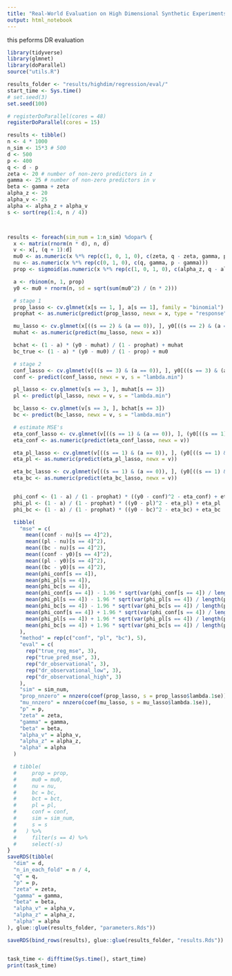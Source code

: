 ```yaml
---
title: "Real-World Evaluation on High Dimensional Synthetic Experiments"
output: html_notebook
---
```


this peforms DR evaluation

```r
library(tidyverse)
library(glmnet)
library(doParallel)
source("utils.R")

results_folder <- "results/highdim/regression/eval/"
start_time <- Sys.time()
# set.seed(3)
set.seed(100)

# registerDoParallel(cores = 48)
registerDoParallel(cores = 15)

results <- tibble()
n <- 4 * 1000
n_sim <- 15*3 # 500
d <- 500
p <- 400
q <- d - p
zeta <- 20 # number of non-zero predictors in z
gamma <- 25 # number of non-zero predictors in v
beta <- gamma + zeta
alpha_z <- 20
alpha_v <- 25
alpha <- alpha_z + alpha_v
s <- sort(rep(1:4, n / 4))



results <- foreach(sim_num = 1:n_sim) %dopar% {
  x <- matrix(rnorm(n * d), n, d)
  v <- x[, (q + 1):d]
  mu0 <- as.numeric(x %*% rep(c(1, 0, 1, 0), c(zeta, q - zeta, gamma, p - gamma)))
  nu <- as.numeric(x %*% rep(c(0, 1, 0), c(q, gamma, p - gamma)))
  prop <- sigmoid(as.numeric(x %*% rep(c(1, 0, 1, 0), c(alpha_z, q - alpha_z, alpha_v, p - alpha_v))) / sqrt(alpha))

  a <- rbinom(n, 1, prop)
  y0 <- mu0 + rnorm(n, sd = sqrt(sum(mu0^2) / (n * 2)))

  # stage 1
  prop_lasso <- cv.glmnet(x[s == 1, ], a[s == 1], family = "binomial")
  prophat <- as.numeric(predict(prop_lasso, newx = x, type = "response"))

  mu_lasso <- cv.glmnet(x[((s == 2) & (a == 0)), ], y0[((s == 2) & (a == 0))])
  muhat <- as.numeric(predict(mu_lasso, newx = x))

  bchat <- (1 - a) * (y0 - muhat) / (1 - prophat) + muhat
  bc_true <- (1 - a) * (y0 - mu0) / (1 - prop) + mu0

  # stage 2
  conf_lasso <- cv.glmnet(v[((s == 3) & (a == 0)), ], y0[((s == 3) & (a == 0))])
  conf <- predict(conf_lasso, newx = v, s = "lambda.min")

  pl_lasso <- cv.glmnet(v[s == 3, ], muhat[s == 3])
  pl <- predict(pl_lasso, newx = v, s = "lambda.min")

  bc_lasso <- cv.glmnet(v[s == 3, ], bchat[s == 3])
  bc <- predict(bc_lasso, newx = v, s = "lambda.min")

  # estimate MSE's
  eta_conf_lasso <- cv.glmnet(v[((s == 1) & (a == 0)), ], (y0[((s == 1) & (a == 0))] - conf[((s == 1) & (a == 0))])^2)
  eta_conf <- as.numeric(predict(eta_conf_lasso, newx = v))

  eta_pl_lasso <- cv.glmnet(v[((s == 1) & (a == 0)), ], (y0[((s == 1) & (a == 0))] - pl[((s == 1) & (a == 0))])^2)
  eta_pl <- as.numeric(predict(eta_pl_lasso, newx = v))

  eta_bc_lasso <- cv.glmnet(v[((s == 1) & (a == 0)), ], (y0[((s == 1) & (a == 0))] - bc[((s == 1) & (a == 0))])^2)
  eta_bc <- as.numeric(predict(eta_bc_lasso, newx = v))


  phi_conf <- (1 - a) / (1 - prophat) * ((y0 - conf)^2 - eta_conf) + eta_conf
  phi_pl <- (1 - a) / (1 - prophat) * ((y0 - pl)^2 - eta_pl) + eta_pl
  phi_bc <- (1 - a) / (1 - prophat) * ((y0 - bc)^2 - eta_bc) + eta_bc

  tibble(
    "mse" = c(
      mean((conf - nu)[s == 4]^2),
      mean((pl - nu)[s == 4]^2),
      mean((bc - nu)[s == 4]^2),
      mean((conf - y0)[s == 4]^2),
      mean((pl - y0)[s == 4]^2),
      mean((bc - y0)[s == 4]^2),
      mean(phi_conf[s == 4]),
      mean(phi_pl[s == 4]),
      mean(phi_bc[s == 4]),
      mean(phi_conf[s == 4]) - 1.96 * sqrt(var(phi_conf[s == 4]) / length(phi_conf[s == 4])),
      mean(phi_pl[s == 4]) - 1.96 * sqrt(var(phi_pl[s == 4]) / length(phi_pl[s == 4])),
      mean(phi_bc[s == 4]) - 1.96 * sqrt(var(phi_bc[s == 4]) / length(phi_bc[s == 4])),
      mean(phi_conf[s == 4]) + 1.96 * sqrt(var(phi_conf[s == 4]) / length(phi_conf[s == 4])),
      mean(phi_pl[s == 4]) + 1.96 * sqrt(var(phi_pl[s == 4]) / length(phi_pl[s == 4])),
      mean(phi_bc[s == 4]) + 1.96 * sqrt(var(phi_bc[s == 4]) / length(phi_bc[s == 4]))
    ),
    "method" = rep(c("conf", "pl", "bc"), 5),
    "eval" = c(
      rep("true_reg_mse", 3),
      rep("true_pred_mse", 3),
      rep("dr_observational", 3),
      rep("dr_observational_low", 3),
      rep("dr_observational_high", 3)
    ),
    "sim" = sim_num,
    "prop_nnzero" = nnzero(coef(prop_lasso, s = prop_lasso$lambda.1se)),
    "mu_nnzero" = nnzero(coef(mu_lasso, s = mu_lasso$lambda.1se)),
    "p" = p,
    "zeta" = zeta,
    "gamma" = gamma,
    "beta" = beta,
    "alpha_v" = alpha_v,
    "alpha_z" = alpha_z,
    "alpha" = alpha
  )

  # tibble(
  #     prop = prop,
  #     mu0 = mu0,
  #     nu = nu,
  #     bc = bc,
  #     bct = bct,
  #     pl = pl,
  #     conf = conf,
  #     sim = sim_num,
  #     s = s
  #   ) %>%
  #     filter(s == 4) %>%
  #     select(-s)
}
saveRDS(tibble(
  "dim" = d,
  "n_in_each_fold" = n / 4,
  "q" = q,
  "p" = p,
  "zeta" = zeta,
  "gamma" = gamma,
  "beta" = beta,
  "alpha_v" = alpha_v,
  "alpha_z" = alpha_z,
  "alpha" = alpha
), glue::glue(results_folder, "parameters.Rds"))

saveRDS(bind_rows(results), glue::glue(results_folder, "results.Rds"))


task_time <- difftime(Sys.time(), start_time)
print(task_time)
```
